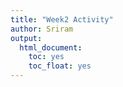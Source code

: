 ```yaml
---
title: "Week2 Activity"
author: Sriram
output:
  html_document:
    toc: yes
    toc_float: yes
---
```


